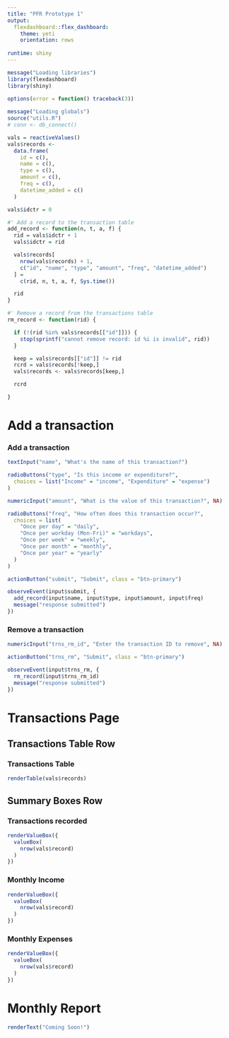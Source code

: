 ```yaml
---
title: "PFR Prototype 1"
output:
  flexdashboard::flex_dashboard:
    theme: yeti
    orientation: rows
    
runtime: shiny
---
```


```r
message("Loading libraries")
library(flexdashboard)
library(shiny)

options(error = function() traceback(3))
  
message("Loading globals")
source("utils.R")
# conn <- db_connect()

vals = reactiveValues()
vals$records <-
  data.frame(
    id = c(),
    name = c(),
    type = c(),
    amount = c(),
    freq = c(),
    datetime_added = c()
  )

vals$idctr = 0

#' Add a record to the transaction table
add_record <- function(n, t, a, f) {
  rid = vals$idctr + 1
  vals$idctr = rid

  vals$records[
    nrow(vals$records) + 1,
    c("id", "name", "type", "amount", "freq", "datetime_added")
  ] =
    c(rid, n, t, a, f, Sys.time())

  rid
}

#' Remove a record from the transactions table
rm_record <- function(rid) {

  if (!(rid %in% vals$records[["id"]])) {
    stop(sprintf("cannot remove record: id %i is invalid", rid))
  }

  keep = vals$records[["id"]] != rid
  rcrd = vals$records[!keep,]
  vals$records <- vals$records[keep,]

  rcrd

}
```

Add a transaction {.sidebar data-width=300}
=====================================================================

### Add a transaction

```r
textInput("name", "What's the name of this transaction?")

radioButtons("type", "Is this income or expenditure?",
  choices = list("Income" = "income", "Expenditure" = "expense")
)

numericInput("amount", "What is the value of this transaction?", NA)

radioButtons("freq", "How often does this transaction occur?",
  choices = list(
    "Once per day" = "daily",
    "Once per workday (Mon-Fri)" = "workdays",
    "Once per week" = "weekly",
    "Once per month" = "monthly",
    "Once per year" = "yearly"
  )
)

actionButton("submit", "Submit", class = "btn-primary")

observeEvent(input$submit, {
  add_record(input$name, input$type, input$amount, input$freq)
  message("response submitted")
})
```

### Remove a transaction

```r
numericInput("trns_rm_id", "Enter the transaction ID to remove", NA)

actionButton("trns_rm", "Submit", class = "btn-primary")

observeEvent(input$trns_rm, {
  rm_record(input$trns_rm_id)
  message("response submitted")
})
```

Transactions Page
=====================================================================

Transactions Table Row 
---------------------------------------------------------------------

### Transactions Table

```r
renderTable(vals$records)
```

Summary Boxes Row
---------------------------------------------------------------------

### Transactions recorded

```r
renderValueBox({
  valueBox(
    nrow(vals$record)
  )
})
```

### Monthly Income

```r
renderValueBox({
  valueBox(
    nrow(vals$record)
  )
})
```

### Monthly Expenses

```r
renderValueBox({
  valueBox(
    nrow(vals$record)
  )
})
```

Monthly Report
=====================================================================

```r
renderText("Coming Soon!")
```
